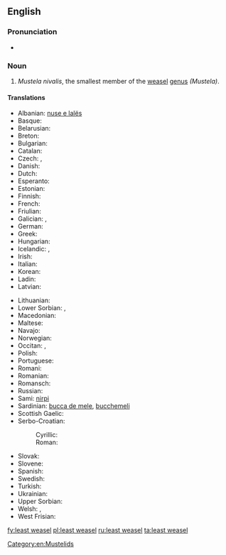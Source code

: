 ==English==

===Pronunciation===
* {{IPA|/ˈliːstˈwizəl/}}

===Noun===
{{wikipedia}}
{{en-noun|head=[[least]] [[weasel]]}}

# ''Mustela nivalis'', the smallest member of the [[weasel]] [[genus]] ''(Mustela)''.

====Translations====
{{trans-top|''Mustela nivalis''}}
* Albanian: [[nuse e lalës]]
* Basque: {{t|eu|erbinude}}
* Belarusian: {{t-|be|ласка}}
* Breton: {{t|br|kaerell}}
* Bulgarian: {{t|bg|невестулка|tr=nevestulka}}
* Catalan: {{t|ca|mostela|f}}
* Czech: {{t|cs|lasice}}, {{t|cs|kolčava}}
* Danish: {{t+|da|brud}}
* Dutch: {{t+|nl|wezel|m}}
* Esperanto: {{t|eo|mustelo}}
* Estonian: {{t|et|nirk}}
* Finnish: {{t+|fi|lumikko}}
* French: {{t+|fr|belette|f}}
* Friulian: {{t|fur|bilite}}
* Galician: {{t|gl|donicela|f}}, {{t|gl|denociña|f}}
* German: {{t+|de|Wiesel|n}}
* Greek: {{t+|el|νυφίτσα|f|tr=nyfítsa|sc=Grek}}
* Hungarian: {{t+|hu|menyét}}
* Icelandic: {{t+|is|hreysiköttur}}, {{t-|is|vesla}}
* Irish: {{t-|ga|bláthnaid ghallda|f}}
* Italian: {{t+|it|donnola|f}}
* Korean: {{t|ko|무산쇠족제비|tr=musansoejokjebi}}
* Ladin: {{t|lld|belora}}
* Latvian: {{t|lv|zebiekste}}
{{trans-mid}}
* Lithuanian: {{t-|lt|žebenkštis}}
* Lower Sorbian: {{t|hsb|łasyca}}, {{t|hsb|łasycka}}
* Macedonian: {{t|mk|невестулка|tr=nevestulka}}
* Maltese: {{t|mt|ballottra}}
* Navajo: {{tø|nv|dlǫ́ʼii yázhí}}
* Norwegian: {{t-|no|snømus}}
* Occitan: {{t|oc|mostèla|f}}, {{t|oc|polida|f}}
* Polish: {{t|pl|łasica|f}}
* Portuguese: {{t+|pt|doninha|f}}
* Romani: {{t|rom|boriori|f}}
* Romanian: {{t|ro|nevăstuica}}
* Romansch: {{t|rm|mustaila}}
* Russian: {{t+|ru|ласка|tr=laska|f}}
* Sami: [[nirpi]]
* Sardinian: [[bucca de mele]], [[bucchemeli]]
* Scottish Gaelic: {{t|gd|neas bheag}}
* Serbo-Croatian:
*: Cyrillic: {{t|sh|ласица|f}}
*: Roman: {{t|sh|lasica}}
* Slovak: {{t-|sk|lasica}}
* Slovene: {{t+|sl|podlasica}}
* Spanish: {{t|es|mostela|f}}
* Swedish: {{t-|sv|vessla}}
* Turkish: {{t+|tr|gelincik}}
* Ukrainian: {{t|uk|ласиця|tr=lasycja}}
* Upper Sorbian: {{t|hsb|kohlica}}
* Welsh: {{t|cy|bronwen}}, {{t|cy|gwenci}}
* West Frisian: {{t|fy|wezeling}}
{{trans-bottom}}

[[Category:en:Mustelids]]

[[fy:least weasel]]
[[pl:least weasel]]
[[ru:least weasel]]
[[ta:least weasel]]